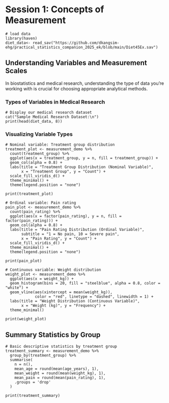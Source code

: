 # Session 1: Concepts of Measurement {#sec-measurement}

```webr-r
# load data
library(haven)
diet_data<- read_sav("https://github.com/dkangsim-ehg/practical_statistics_companion_2025_ek/blob/main/Diet45Ex.sav")
```

## Understanding Variables and Measurement Scales

In biostatistics and medical research, understanding the type of data you're working with is crucial for choosing appropriate analytical methods.

### Types of Variables in Medical Research

```webr-r
# Display our medical research dataset
cat("Sample Medical Research Dataset:\n")
print(head(diet_data, 8))
```

### Visualizing Variable Types

```webr-r
# Nominal variable: Treatment group distribution
treatment_plot <- measurement_demo %>%
  count(treatment_group) %>%
  ggplot(aes(x = treatment_group, y = n, fill = treatment_group)) +
  geom_col(alpha = 0.8) +
  labs(title = "Treatment Group Distribution (Nominal Variable)",
       x = "Treatment Group", y = "Count") +
  scale_fill_viridis_d() +
  theme_minimal() +
  theme(legend.position = "none")

print(treatment_plot)
```

```webr-r
# Ordinal variable: Pain rating
pain_plot <- measurement_demo %>%
  count(pain_rating) %>%
  ggplot(aes(x = factor(pain_rating), y = n, fill = factor(pain_rating))) +
  geom_col(alpha = 0.8) +
  labs(title = "Pain Rating Distribution (Ordinal Variable)",
       subtitle = "1 = No pain, 10 = Severe pain",
       x = "Pain Rating", y = "Count") +
  scale_fill_viridis_d() +
  theme_minimal() +
  theme(legend.position = "none")

print(pain_plot)
```

```webr-r
# Continuous variable: Weight distribution
weight_plot <- measurement_demo %>%
  ggplot(aes(x = weight_kg)) +
  geom_histogram(bins = 20, fill = "steelblue", alpha = 0.8, color = "white") +
  geom_vline(aes(xintercept = mean(weight_kg)), 
             color = "red", linetype = "dashed", linewidth = 1) +
  labs(title = "Weight Distribution (Continuous Variable)",
       x = "Weight (kg)", y = "Frequency") +
  theme_minimal()

print(weight_plot)
```

## Summary Statistics by Group

```webr-r
# Basic descriptive statistics by treatment group
treatment_summary <- measurement_demo %>%
  group_by(treatment_group) %>%
  summarise(
    n = n(),
    mean_age = round(mean(age_years), 1),
    mean_weight = round(mean(weight_kg), 1),
    mean_pain = round(mean(pain_rating), 1),
    .groups = 'drop'
  )

print(treatment_summary)
```
